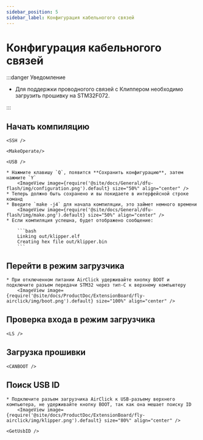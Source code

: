 ```yaml
---
sidebar_position: 5
sidebar_label: Конфигурация кабельногого связей
---
```




# Конфигурация кабельногого связей

:::danger Уведомление

* Для поддержки проводногого связей с Клиппером необходимо загрузить прошивку на STM32F072.

:::

## Начать компиляцию

    <SSH />

    <MakeOperate/>

    <USB />

    * Нажмите клавишу `Q`, появится **Сохранить конфигурацию**, затем нажмите `Y`
        <ImageView image={require('@site/docs/General/dfu-flash/img/configuration.png').default} size="50%" align="center" />
    * Теперь должно быть сохранено и вы покидаете в интерфейсной строке команд
    * Введите `make -j4` для начала компиляции, это займет немного времени
        <ImageView image={require('@site/docs/General/dfu-flash/img/make.png').default} size="50%" align="center" />
    * Если компиляция успешна, будет отображено сообщение:

        ```bash
        Linking out/klipper.elf
        Creating hex file out/klipper.bin
        ```

## Перейти в режим загрузчика

    * При отключенном питании AirClick удерживайте кнопку BOOT и подключите разъем передачи STM32 через тип-C к верхнему компьютеру
        <ImageView image={require('@site/docs/ProductDoc/ExtensionBoard/fly-airclick/img/boot.png').default} size="100%" align="center" />

## Проверка входа в режим загрузчика

    <LS />

## Загрузка прошивки
    
    <CANBOOT />

## Поиск USB ID
    * Подключите разъем загрузчика AirClick к USB-разъему верхнего компьютера, не удерживайте кнопку BOOT, так как она мешает поиску ID
        <ImageView image={require('@site/docs/ProductDoc/ExtensionBoard/fly-airclick/img/klipper.png').default} size="80%" align="center" />

    <GetUsbID />